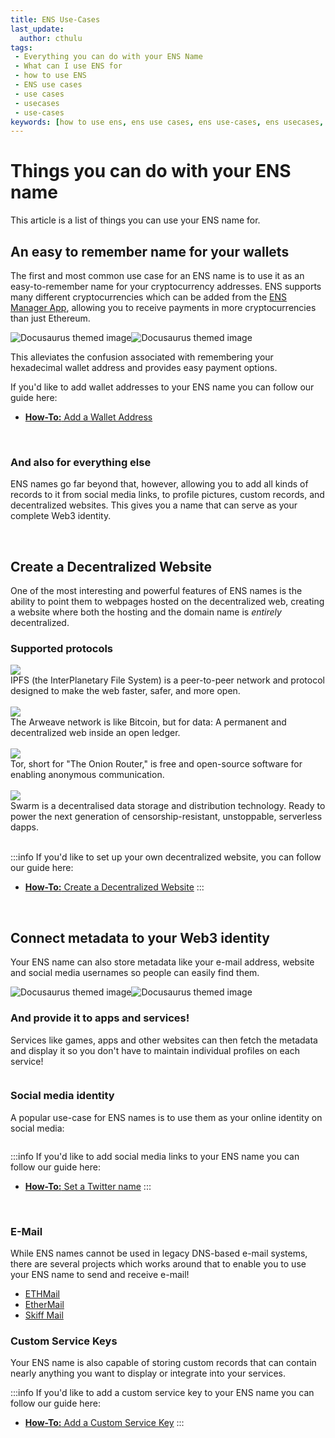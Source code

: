 ```yaml
---
title: ENS Use-Cases
last_update:
  author: cthulu
tags:
 - Everything you can do with your ENS Name
 - What can I use ENS for
 - how to use ENS
 - ENS use cases
 - use cases
 - usecases
 - use-cases
keywords: [how to use ens, ens use cases, ens use-cases, ens usecases, use cases, use-cases, usecases, things to do with your ens, things to do with your ens name, everything you can do with your ens, everything you can do with your ens name, what can i use ens for]
---
```


# Things you can do with your ENS name
This article is a list of things you can use your ENS name for.

## An easy to remember name for your wallets
The first and most common use case for an ENS name is to use it as an easy-to-remember name for your cryptocurrency addresses.
ENS supports many different cryptocurrencies which can be added from the [ENS Manager App](https://app.ens.domains), allowing you to receive payments in more cryptocurrencies than just Ethereum.

![Docusaurus themed image](/img/ens-map-medium.svg#gh-light-mode-only)![Docusaurus themed image](/img/ens-map-medium-dark.svg#gh-dark-mode-only)

This alleviates the confusion associated with remembering your hexadecimal wallet address and provides easy payment options.

If you'd like to add wallet addresses to your ENS name you can follow our guide here:
 - [**How-To:** Add a Wallet Address](/howto/add-wallet-address)

<br/>

### And also for everything else
ENS names go far beyond that, however, allowing you to add all kinds of records to it from social media links, to profile pictures, custom records, and decentralized websites.
This gives you a name that can serve as your complete Web3 identity.

<br/>

## Create a Decentralized Website
One of the most interesting and powerful features of ENS names is the ability to point them to webpages hosted on the decentralized web, creating a website where both the hosting and the domain name is *entirely* decentralized.

### Supported protocols

<div class="container protocol-items">
  <div class="row row-no-gutters" style={{'padding':'1rem 1rem 1rem 1rem','columnGap':'1rem'}}>
    <div class="col-sm-4" style={{'width':'10%'}}><img src="/img/logos/ipfs-logo.png"/></div>
    <div class="col-sm-8" style={{'maxWidth':'88%','position':'relative'}}><a href="https://ipfs.tech" alt="IPFS Link" class="card-link"><span></span></a>IPFS (the InterPlanetary File System) is a peer-to-peer network and protocol designed to make the web faster, safer, and more open.</div>
  </div>
</div>
<br/>
<div class="container protocol-items">
  <div class="row row-no-gutters" style={{'padding':'1rem 1rem 1rem 1rem','columnGap':'1rem'}}>
    <div class="col-sm-4" style={{'padding':'0','width':'10%'}}><img src="/img/logos/arweave-logo.svg"/></div>
    <div class="col-sm-8" style={{'maxWidth':'88%','position':'relative'}}><a href="https://www.arweave.org" alt="Arweave Link" class="card-link"><span></span></a>The Arweave network is like Bitcoin, but for data: A permanent and decentralized web inside an open ledger.</div>
  </div>
</div>
<br/>
<div class="container protocol-items">
  <div class="row row-no-gutters" style={{'padding':'1rem 1rem 1rem 1rem','columnGap':'1rem'}}>
    <div class="col-sm-4" style={{'width':'10%'}}><img src="/img/logos/tor-logo.svg"/></div>
    <div class="col-sm-8" style={{'maxWidth':'88%','position':'relative'}}><a href="https://torproject.org" alt="Tor project Link" class="card-link"><span></span></a>Tor, short for "The Onion Router," is free and open-source software for enabling anonymous communication.</div>
  </div>
</div>
<br/>
<div class="container protocol-items">
  <div class="row row-no-gutters" style={{'padding':'1rem 1rem 1rem 1rem','columnGap':'1rem'}}>
    <div class="col-sm-4" style={{'width':'10%'}}><img src="/img/logos/swarm-logo.png"/></div>
    <div class="col-sm-8" style={{'maxWidth':'88%','position':'relative'}}><a href="https://www.ethswarm.org/" alt="Swarm link" class="card-link"><span></span></a>Swarm is a decentralised data storage and distribution technology. Ready to power the next generation of censorship-resistant, unstoppable, serverless dapps.</div>
  </div>
</div>
<br/>

:::info
  If you'd like to set up your own decentralized website, you can follow our guide here:
  - [**How-To:** Create a Decentralized Website](/howto/decentralized-website)
:::

<br/>

## Connect metadata to your Web3 identity
Your ENS name can also store metadata like your e-mail address, website and social media usernames so people can easily find them.

![Docusaurus themed image](/img/ens-map-social.svg#gh-light-mode-only)![Docusaurus themed image](/img/ens-map-social-dark.svg#gh-dark-mode-only)

### And provide it to apps and services!
Services like games, apps and other websites can then fetch the metadata and display it so you don't have to maintain individual profiles on each service!

<BrowserWindow url="https://nick.eth.xyz">
  <p align="center">
    <Image img="/img/ethxyz-nick.png"/>
  </p>
</BrowserWindow>

<!--
ENS Names support numerous text records which can be used to provide on-chain metadata to connect to your social media accounts. For example, you can add your Twitter or Discord handles to your ENS records.
-->

### Social media identity
A popular use-case for ENS names is to use them as your online identity on social media:

<p align="center">
  <div class="container row twitter-bubbles">
    <div class="col-sm-4"><Image img="/img/twitter-nick.png"/></div>
    <div class="col-sm-4"><Image img="/img/twitter-alisha.png"/></div>
    <div class="col-sm-4"><Image img="/img/twitter-jeff.png"/></div>
    <div class="col-sm-4"><Image img="/img/twitter-khori.png"/></div>
  </div>
</p>

:::info
If you'd like to add social media links to your ENS name you can follow our guide here:
 - [**How-To:** Set a Twitter name](/howto/set-twitter-name)
:::

<br/>

<!--

### URLs and E-Mail  
 *Your ENS name can store your e-mail and website addresses so people can easily find them.*

-->

### E-Mail
While ENS names cannot be used in legacy DNS-based e-mail systems, there are several projects which works around that to enable you to use your ENS name to send and receive e-mail!

 - [ETHMail](https://ethmail.cc/)
 - [EtherMail](https://ethermail.io/)
 - [Skiff Mail](https://skiff.com/mail)

### Custom Service Keys 
Your ENS name is also capable of storing custom records that can contain nearly anything you want to display or integrate into your services.

:::info
If you'd like to add a custom service key to your ENS name you can follow our guide here:
 - [**How-To:** Add a Custom Service Key](/howto/add-custom-record)
:::